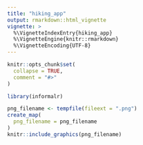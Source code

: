 ```yaml
---
title: "hiking_app"
output: rmarkdown::html_vignette
vignette: >
  %\VignetteIndexEntry{hiking_app}
  %\VignetteEngine{knitr::rmarkdown}
  %\VignetteEncoding{UTF-8}
---
```


```r
knitr::opts_chunk$set(
  collapse = TRUE,
  comment = "#>"
)
```

```r
library(informalr)
```

```r
png_filename <- tempfile(fileext = ".png")
create_map(
  png_filename = png_filename
)
knitr::include_graphics(png_filename)
```
